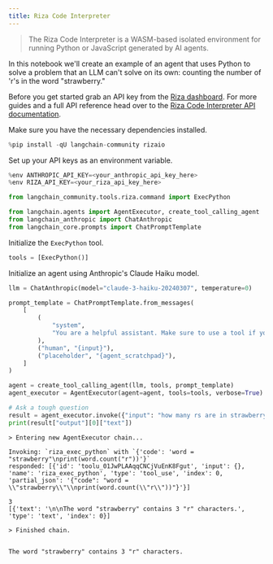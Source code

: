 ```yaml
---
title: Riza Code Interpreter
---
```


> The Riza Code Interpreter is a WASM-based isolated environment for running Python or JavaScript generated by AI agents.

In this notebook we'll create an example of an agent that uses Python to solve a problem that an LLM can't solve on its own:
counting the number of 'r's in the word "strawberry."

Before you get started grab an API key from the [Riza dashboard](https://dashboard.riza.io). For more guides and a full API reference
head over to the [Riza Code Interpreter API documentation](https://docs.riza.io).

Make sure you have the necessary dependencies installed.

```python
%pip install -qU langchain-community rizaio
```

Set up your API keys as an environment variable.

```python
%env ANTHROPIC_API_KEY=<your_anthropic_api_key_here>
%env RIZA_API_KEY=<your_riza_api_key_here>
```

```python
from langchain_community.tools.riza.command import ExecPython
```

```python
from langchain.agents import AgentExecutor, create_tool_calling_agent
from langchain_anthropic import ChatAnthropic
from langchain_core.prompts import ChatPromptTemplate
```

Initialize the `ExecPython` tool.

```python
tools = [ExecPython()]
```

Initialize an agent using Anthropic's Claude Haiku model.

```python
llm = ChatAnthropic(model="claude-3-haiku-20240307", temperature=0)

prompt_template = ChatPromptTemplate.from_messages(
    [
        (
            "system",
            "You are a helpful assistant. Make sure to use a tool if you need to solve a problem.",
        ),
        ("human", "{input}"),
        ("placeholder", "{agent_scratchpad}"),
    ]
)

agent = create_tool_calling_agent(llm, tools, prompt_template)
agent_executor = AgentExecutor(agent=agent, tools=tools, verbose=True)
```

```python
# Ask a tough question
result = agent_executor.invoke({"input": "how many rs are in strawberry?"})
print(result["output"][0]["text"])
```

```output
> Entering new AgentExecutor chain...

Invoking: `riza_exec_python` with `{'code': 'word = "strawberry"\nprint(word.count("r"))'}`
responded: [{'id': 'toolu_01JwPLAAqqCNCjVuEnK8Fgut', 'input': {}, 'name': 'riza_exec_python', 'type': 'tool_use', 'index': 0, 'partial_json': '{"code": "word = \\"strawberry\\"\\nprint(word.count(\\"r\\"))"}'}]

3
[{'text': '\n\nThe word "strawberry" contains 3 "r" characters.', 'type': 'text', 'index': 0}]

> Finished chain.


The word "strawberry" contains 3 "r" characters.
```
